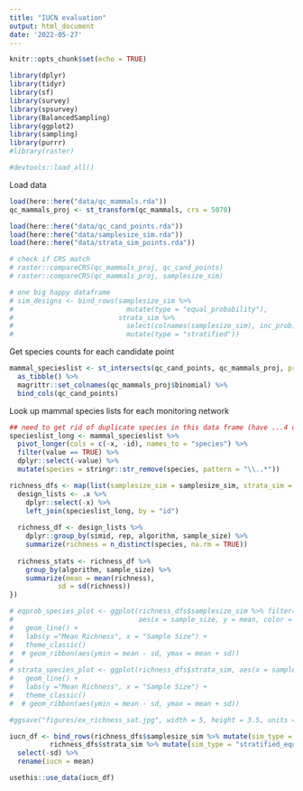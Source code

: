```yaml
---
title: "IUCN evaluation"
output: html_document
date: '2022-05-27'
---
```


```r
knitr::opts_chunk$set(echo = TRUE)
```

```r
library(dplyr)
library(tidyr)
library(sf)
library(survey)
library(spsurvey)
library(BalancedSampling)
library(ggplot2)
library(sampling)
library(purrr)
#library(raster)

#devtools::load_all()
```

Load data
```r
load(here::here("data/qc_mammals.rda"))
qc_mammals_proj <- st_transform(qc_mammals, crs = 5070)

load(here::here("data/qc_cand_points.rda"))
load(here::here("data/samplesize_sim.rda"))
load(here::here("data/strata_sim_points.rda"))

# check if CRS match
# raster::compareCRS(qc_mammals_proj, qc_cand_points)
# raster::compareCRS(qc_mammals_proj, samplesize_sim)

# one big happy dataframe
# sim_designs <- bind_rows(samplesize_sim %>%
#                            mutate(type = "equal_probability"),
#                          strata_sim %>%
#                            select(colnames(samplesize_sim), inc_prob) %>% 
#                            mutate(type = "stratified"))
```

Get species counts for each candidate point
```r
mammal_specieslist <- st_intersects(qc_cand_points, qc_mammals_proj, prepared = TRUE, sparse = FALSE) %>%
  as_tibble() %>%
  magrittr::set_colnames(qc_mammals_proj$binomial) %>%
  bind_cols(qc_cand_points)
```

Look up mammal species lists for each monitoring network
```r
## need to get rid of duplicate species in this data frame (have ...4 or something similar appended)
specieslist_long <- mammal_specieslist %>%
  pivot_longer(cols = c(-x, -id), names_to = "species") %>%
  filter(value == TRUE) %>%
  dplyr::select(-value) %>%
  mutate(species = stringr::str_remove(species, pattern = "\\..*"))

richness_dfs <- map(list(samplesize_sim = samplesize_sim, strata_sim = strata_sim_points), ~ {
  design_lists <- .x %>%
    dplyr::select(-x) %>%
    left_join(specieslist_long, by = "id")
  
  richness_df <- design_lists %>% 
    dplyr::group_by(simid, rep, algorithm, sample_size) %>%
    summarize(richness = n_distinct(species, na.rm = TRUE))
  
  richness_stats <- richness_df %>%
    group_by(algorithm, sample_size) %>%
    summarize(mean = mean(richness),
            sd = sd(richness))
})

# eqprob_species_plot <- ggplot(richness_dfs$samplesize_sim %>% filter(sample_size <5000), 
#                               aes(x = sample_size, y = mean, color = algorithm)) +
#   geom_line() + 
#   labs(y ="Mean Richness", x = "Sample Size") +
#   theme_classic()
#  # geom_ribbon(aes(ymin = mean - sd, ymax = mean + sd))
# 
# strata_species_plot <- ggplot(richness_dfs$strata_sim, aes(x = sample_size, y = mean, color = algorithm)) +
#   geom_line() + 
#   labs(y ="Mean Richness", x = "Sample Size") +
#   theme_classic()
#  # geom_ribbon(aes(ymin = mean - sd, ymax = mean + sd))

#ggsave("figures/ex_richness_sat.jpg", width = 5, height = 3.5, units = "in")
```
```r
iucn_df <- bind_rows(richness_dfs$samplesize_sim %>% mutate(sim_type = "equal_prob"),
          richness_dfs$strata_sim %>% mutate(sim_type = "stratified_equal_prob")) %>%
  select(-sd) %>%
  rename(iucn = mean)

usethis::use_data(iucn_df)
```



